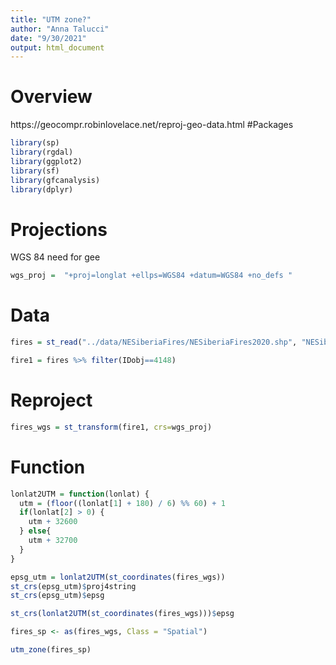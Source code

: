 ```yaml
---
title: "UTM zone?"
author: "Anna Talucci"
date: "9/30/2021"
output: html_document
---
```


# Overview

https://geocompr.robinlovelace.net/reproj-geo-data.html
#Packages
```r

library(sp)
library(rgdal)
library(ggplot2)
library(sf)
library(gfcanalysis)
library(dplyr)
```

# Projections

WGS 84 need for gee
```r
wgs_proj =  "+proj=longlat +ellps=WGS84 +datum=WGS84 +no_defs "

```

# Data


```r
fires = st_read("../data/NESiberiaFires/NESiberiaFires2020.shp", "NESiberiaFires2020")
```
```r
fire1 = fires %>% filter(IDobj==4148) 
```
# Reproject
```r
fires_wgs = st_transform(fire1, crs=wgs_proj)
```
# Function
```r
lonlat2UTM = function(lonlat) {
  utm = (floor((lonlat[1] + 180) / 6) %% 60) + 1
  if(lonlat[2] > 0) {
    utm + 32600
  } else{
    utm + 32700
  }
}
```
```r
epsg_utm = lonlat2UTM(st_coordinates(fires_wgs))
st_crs(epsg_utm)$proj4string
st_crs(epsg_utm)$epsg
```


```r
st_crs(lonlat2UTM(st_coordinates(fires_wgs)))$epsg
```
```r
fires_sp <- as(fires_wgs, Class = "Spatial")
```

```r
utm_zone(fires_sp)
```

